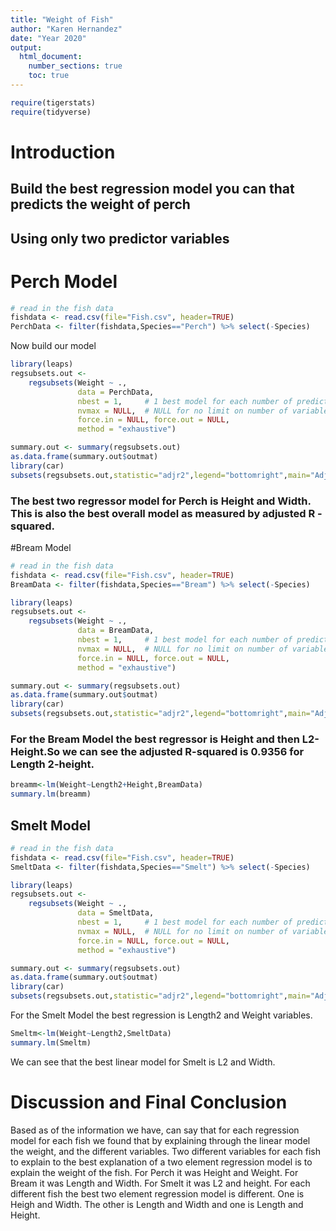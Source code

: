 ```yaml
---
title: "Weight of Fish"
author: "Karen Hernandez"
date: "Year 2020"
output: 
  html_document:
    number_sections: true
    toc: true
---
```



```r
require(tigerstats)
require(tidyverse)
```

# Introduction

<!--In this section you explain what you are trying to show.  Where did the data come from?  What is the research or other question you are trying to answer?!-->

## Build the best regression model you can that predicts the weight of perch
## Using only two predictor variables  


# Perch Model

<!--Decide on your methods:  use "variable analysis" or other appropriate descriptors.  Make sure to choose at least one graphical method and at least one numerical method.!-->

```r
# read in the fish data 
fishdata <- read.csv(file="Fish.csv", header=TRUE)
PerchData <- filter(fishdata,Species=="Perch") %>% select(-Species)
```

Now build our model

```r
library(leaps)
regsubsets.out <-
    regsubsets(Weight ~ .,
               data = PerchData,
               nbest = 1,     # 1 best model for each number of predictors
               nvmax = NULL,  # NULL for no limit on number of variables
               force.in = NULL, force.out = NULL,
               method = "exhaustive")

summary.out <- summary(regsubsets.out)
as.data.frame(summary.out$outmat)
library(car)
subsets(regsubsets.out,statistic="adjr2",legend="bottomright",main="Adjusted R^2")
```

### The best two regressor model for Perch is Height and Width. This is also the best overall model as measured by adjusted R - squared.


#Bream Model

<!--Divide this section into two sub-sections:  One for your descriptive  results and one for your inferential results.!-->

```r
# read in the fish data 
fishdata <- read.csv(file="Fish.csv", header=TRUE)
BreamData <- filter(fishdata,Species=="Bream") %>% select(-Species)
```

```r
library(leaps)
regsubsets.out <-
    regsubsets(Weight ~ .,
               data = BreamData,
               nbest = 1,     # 1 best model for each number of predictors
               nvmax = NULL,  # NULL for no limit on number of variables
               force.in = NULL, force.out = NULL,
               method = "exhaustive")

summary.out <- summary(regsubsets.out)
as.data.frame(summary.out$outmat)
library(car)
subsets(regsubsets.out,statistic="adjr2",legend="bottomright",main="Adjusted R^2")
```

### For the Bream Model the best regressor is Height and then L2-Height.So we can see the adjusted R-squared is 0.9356 for Length 2-height.

```r
breamm<-lm(Weight~Length2+Height,BreamData)
summary.lm(breamm)
```



## Smelt Model

```r
# read in the fish data 
fishdata <- read.csv(file="Fish.csv", header=TRUE)
SmeltData <- filter(fishdata,Species=="Smelt") %>% select(-Species)
```

```r
library(leaps)
regsubsets.out <-
    regsubsets(Weight ~ .,
               data = SmeltData,
               nbest = 1,     # 1 best model for each number of predictors
               nvmax = NULL,  # NULL for no limit on number of variables
               force.in = NULL, force.out = NULL,
               method = "exhaustive")

summary.out <- summary(regsubsets.out)
as.data.frame(summary.out$outmat)
library(car)
subsets(regsubsets.out,statistic="adjr2",legend="bottomright",main="Adjusted R^2")
```

For the Smelt Model the best regression is Length2 and Weight variables.

```r
Smeltm<-lm(Weight~Length2,SmeltData)
summary.lm(Smeltm)
```

We can see that the best linear model for Smelt is L2 and Width.


# Discussion and Final Conclusion


Based as of the information we have, can say that for each regression model for each fish we found that by explaining through the linear model the weight, and the different variables. Two different variables for each fish to explain to the best explanation of a two element regression model is to explain the weight of the fish. For Perch it was Height and Weight. For Bream it was Length and Width. For Smelt it was L2 and height. For each different fish the best two element regression model is different. One is Heigh and Width. The other is Length and Width and one is Length and Height.  


<!--Discussion and conclusion here.  If you found a relationship be sure to consider whether the relationship occurs because one of the variavbles causes the other, or whether they perhasps are related for some other reason.  Watch the chapter 6 videos from the GeorgeTown videos collection.!-->
